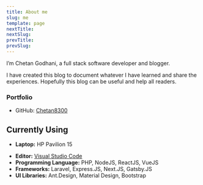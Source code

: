 ---
title: About me
slug: me
template: page
nextTitle:
nextSlug:
prevTitle:
prevSlug:
---

I’m Chetan Godhani, a full stack software developer and blogger.

I have created this blog to document whatever I have learned and share the experiences. Hopefully this blog can be useful and help all readers.

<!-- ![Me](../images/me-big.jpg) -->

### Portfolio

- GitHub: [Chetan8300](https://github.com/chetan8300)

## Currently Using

- **Laptop:** HP Pavilion 15
<!-- - **Hosting:** [Netlify](https://netlify.com) -->
- **Editor:** [Visual Studio Code](https://code.visualstudio.com/)
- **Programming Language:** PHP, NodeJS, ReactJS, VueJS
- **Frameworks:** Laravel, Express.JS, Next.JS, Gatsby.JS
- **UI Libraries:** Ant.Design, Material Design, Bootstrap

